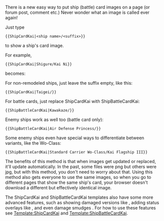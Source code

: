 There is a new easy way to put ship (battle) card images on a page (or forum post, comment etc.)
Never wonder what an image is called ever again!

Just type

 <nowiki>{{ShipCardKai|<ship name>/<suffix>}}</nowiki>

to show a ship's card image.

For example,

 <nowiki>{{ShipCardKai|Shigure/Kai Ni}}</nowiki>

becomes:

{{ShipCardKai|Shigure/Kai Ni}}

For non-remodeled ships, just leave the suffix empty, like this:

 <nowiki>{{ShipCardKai|Taigei/}}</nowiki>

{{ShipCardKai|Taigei/}}

For battle cards, just replace ShipCardKai with ShipBattleCardKai:

 <nowiki>{{ShipBattleCardKai|Kawakaze/}}</nowiki>

{{ShipBattleCardKai|Kawakaze/}}

Enemy ships work as well too (battle card only):

 <nowiki>{{ShipBattleCardKai|Air Defense Princess/}}</nowiki>

{{ShipBattleCardKai|Air Defense Princess/}}

Some enemy ships even have special ways to differentiate between variants, like the Wo-Class:

 <nowiki>{{ShipBattleCardKai|Standard Carrier Wo-Class/Kai Flagship III}}</nowiki>

{{ShipBattleCardKai|Standard Carrier Wo-Class/Kai Flagship III}}

The benefits of this method is that when images get updated or replaced, it'll update automatically. In the past, some files were png but others were jpg, but with this method, you don't need to worry about that. Using this method also gets everyone to use the same images, so when you go to different pages that show the same ship's card, your browser doesn't download a different but effectively identical image.

The ShipCardKai and ShipBattleCardKai templates also have some more advanced features, such as showing damaged versions like {{ShipBattleCardKai|Myoukou|damaged=true}}, adding status overlays like {{ShipBattleCardKai|Myoukou|damaged=true|layers=status_heavy_damage}}, and even damage smudges {{ShipBattleCardKai|Myoukou|damaged=true|layers=smudge_heavy status_heavy_damage}}. For how to use these features see [[Template:ShipCardKai]] and [[Template:ShipBattleCardKai]].<ac_metadata title="An easy way to show ship (battle) cards" notify_everyone="1441616503"> </ac_metadata>